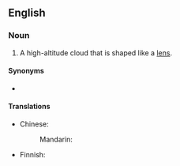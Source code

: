 ==English==

===Noun===
{{wikipedia}}
{{en-noun}}

# {{lb|en|meteorology}} A high-altitude cloud that is shaped like a [[lens]].

====Synonyms====
* {{l|en|lenticularis}}

====Translations====
{{trans-top|type of cloud}}
* Chinese:
*: Mandarin: {{t+|cmn|莢狀雲}}
* Finnish: {{t|fi|mantelipilvi}}
{{trans-mid}}
{{trans-bottom}}
